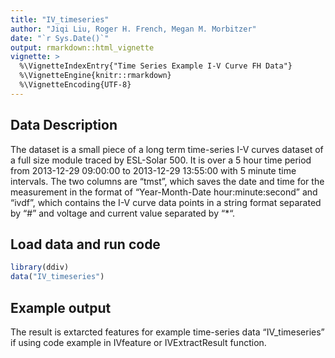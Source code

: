 ```yaml
---
title: "IV_timeseries"
author: "Jiqi Liu, Roger H. French, Megan M. Morbitzer"
date: "`r Sys.Date()`"
output: rmarkdown::html_vignette
vignette: >
  %\VignetteIndexEntry{"Time Series Example I-V Curve FH Data"}
  %\VignetteEngine{knitr::rmarkdown}
  %\VignetteEncoding{UTF-8}
---
```

Data Description
-----------------------------------
The dataset is a small piece of a long term time-series I-V curves dataset of a full size module traced by ESL-Solar 500. It is over a 5 hour time period from 2013-12-29 09:00:00 to 2013-12-29 13:55:00 with 5 minute time intervals. The two columns are "tmst", which saves the date and time for the measurement in the format of "Year-Month-Date hour:minute:second" and "ivdf", which contains the I-V curve data points in a string format separated by "#" and voltage and current value separated by "*".

Load data and run code 
------------------------------------------
```r
library(ddiv)
data("IV_timeseries")
```
Example output
--------------------------
The result is extarcted features for example time-series data "IV_timeseries" if using code example in IVfeature or IVExtractResult function.
